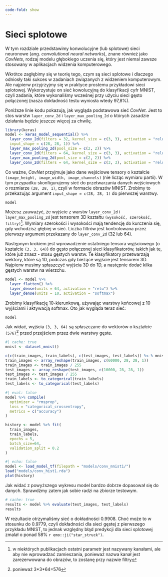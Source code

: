 ```yaml
---
code-fold: show
---
```


# Sieci splotowe

W tym rozdziale przedstawimy konwolucyjne (lub splotowe) sieci neuronowe (ang. *convolutional neural networks*), znane również jako *CovNets*, rodzaj modelu głębokiego uczenia się, który jest niemal zawsze stosowany w aplikacjach widzenia komputerowego.

Wkrótce zagłębimy się w teorię tego, czym są sieci splotowe i dlaczego odniosły taki sukces w zadaniach związanych z widzeniem komputerowym.
Ale najpierw przyjrzyjmy się w praktyce prostemu przykładowi sieci splotowej.
Wykorzystuje on sieć kowolucyjną do klasyfikacji cyfr MNIST, czyli zadania, które wykonaliśmy wcześnej przy użyciu sieci gęsto połączonej (nasza dokładność testu wyniosła wtedy 97,8%).

Poniższe linie kodu pokazują, jak wygląda podstawowa sieć *CovNet*.
Jest to stos warstw `layer_conv_2d` i `layer_max_pooling_2d` o których zasadzie działania będzie jeszcze więcej za chwilę.

```r
library(keras)
model <- keras_model_sequential() %>%
  layer_conv_2d(filters = 32, kernel_size = c(3, 3), activation = "relu",
  input_shape = c(28, 28, 1)) %>%
  layer_max_pooling_2d(pool_size = c(2, 2)) %>%
  layer_conv_2d(filters = 64, kernel_size = c(3, 3), activation = "relu") %>%
  layer_max_pooling_2d(pool_size = c(2, 2)) %>%
  layer_conv_2d(filters = 64, kernel_size = c(3, 3), activation = "relu")
```

Co ważne, *CovNet* przyjmuje jako dane wejściowe tensory o kształcie `(image_height, image_width, image_channels)` (nie licząc wymiaru partii).
W tym przypadku skonfigurujemy sieć do przetwarzania danych wejściowych o rozmiarze `(28, 28, 1)`, czyli w formacie obrazów MNIST.
Zrobimy to przekazując argument `input_shape = c(28, 28, 1)` do pierwszej warstwy.

```r
model
```

Możesz zauważyć, że wyjście z warstw `layer_conv_2d` i `layer_max_pooling_2d` jest tensorem 3D kształtu `(wysokość, szerokość, filtry)`[^convolution-1].
Wymiary szerokości i wysokości mają tendencję do kurczenia się, gdy wchodzisz głębiej w sieć.
Liczba filtrów jest kontrolowana przez pierwszy argument przekazany do `layer_conv_2d` (32 lub 64).

[^convolution-1]: w niektórych publikacjach ostatni parametr jest nazywany kanałami, ale aby nie wprowadzać zamieszania, ponieważ nazwa kanał jest zarezerwowana do obrazów, to zostanę przy nazwie filtry

Następnym krokiem jest wprowadzenie ostatniego tensora wyjściowego (o kształcie `(3, 3, 64)`) do gęsto połączonej sieci klasyfikatorów, takich jak te, które już znasz - stosu gęstych warstw.
Te klasyfikatory przetwarzają wektory, które są 1D, podczas gdy bieżące wyjście jest tensorem 3D.
Najpierw musimy spłaszczyć wyjścia 3D do 1D, a następnie dodać kilka gęstych warstw na wierzchu.

```r
model <- model %>%
  layer_flatten() %>%
  layer_dense(units = 64, activation = "relu") %>%
  layer_dense(units = 10, activation = "softmax")
```

Zrobimy klasyfikację 10-kierunkową, używając warstwy końcowej z 10 wyjściami i aktywacją softmax.
Oto jak wygląda teraz sieć:

```r
model
```

Jak widać, wyjścia `(3, 3, 64)` są spłaszczane do wektorów o kształcie `(576)`[^convolution-2] przed przejściem przez dwie warstwy gęste.

[^convolution-2]: ponieważ 3\*3\*64=576

```r
#| cache: true
mnist <- dataset_mnist()

c(c(train_images, train_labels), c(test_images, test_labels)) %<-% mnist
train_images <- array_reshape(train_images, c(60000, 28, 28, 1))
train_images <- train_images / 255
test_images <- array_reshape(test_images, c(10000, 28, 28, 1))
test_images <- test_images / 255
train_labels <- to_categorical(train_labels)
test_labels <- to_categorical(test_labels)
```

```r
#| eval: false
model %>% compile(
  optimizer = "rmsprop",
  loss = "categorical_crossentropy",
  metrics = c("accuracy")
)

history <- model %>% fit(
  train_images, 
  train_labels,
  epochs = 5, 
  batch_size=64,
  validation_split = 0.2
)
```

```r
#| echo: false
model <- load_model_tf(filepath = "models/conv_mnist1/")
load("models/conv_hist1.rda")
plot(history)
```

Jak widać z powyższego wykresu model bardzo dobrze dopasował się do danych.
Sprawdźmy zatem jak sobie radzi na zbiorze testowym.

```r
# cache: true
results <- model %>% evaluate(test_images, test_labels)
results
```

W rezultacie otrzymaliśmy sieć o dokładności 0.9908.
Choć może to w stosunku do 0.9779, czyli dokładności dla sieci gęstej z pierwszego przykładu MNIST, to jednak względny błąd predykcji dla sieci splotowej zmalał o ponad 58% `r emo::ji("star_struck")`.
